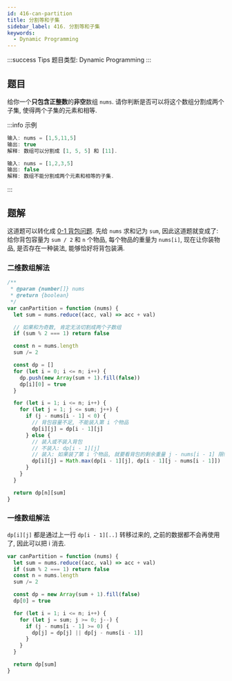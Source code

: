 ```yaml
---
id: 416-can-partition
title: 分割等和子集
sidebar_label: 416. 分割等和子集
keywords:
  - Dynamic Programming
---
```


:::success Tips
题目类型: Dynamic Programming
:::

## 题目

给你一个**只包含正整数**的**非空**数组 `nums`. 请你判断是否可以将这个数组分割成两个子集, 使得两个子集的元素和相等.

:::info 示例

```ts
输入: nums = [1,5,11,5]
输出: true
解释: 数组可以分割成 [1, 5, 5] 和 [11].
```

```ts
输入: nums = [1,2,3,5]
输出: false
解释: 数组不能分割成两个元素和相等的子集.
```

:::

## 题解

这道题可以转化成 [0-1 背包问题](/algorithm-design/dynamic-programming/pack#0-1-背包). 先给 `nums` 求和记为 `sum`, 因此这道题就变成了: 给你背包容量为 `sum / 2` 和 `n` 个物品, 每个物品的重量为 `nums[i]`, 现在让你装物品, 是否存在一种装法, 能够恰好将背包装满.

### 二维数组解法

```ts
/**
 * @param {number[]} nums
 * @return {boolean}
 */
var canPartition = function (nums) {
  let sum = nums.reduce((acc, val) => acc + val)

  // 如果和为奇数, 肯定无法切割成两个子数组
  if (sum % 2 === 1) return false

  const n = nums.length
  sum /= 2

  const dp = []
  for (let i = 0; i <= n; i++) {
    dp.push(new Array(sum + 1).fill(false))
    dp[i][0] = true
  }

  for (let i = 1; i <= n; i++) {
    for (let j = 1; j <= sum; j++) {
      if (j - nums[i - 1] < 0) {
        // 背包容量不足, 不能装入第 i 个物品
        dp[i][j] = dp[i - 1][j]
      } else {
        // 装入或不装入背包
        // 不装入: dp[i - 1][j]
        // 装入: 如果装了第 i 个物品, 就要看背包的剩余重量 j - nums[i - 1] 限制下是否能够被恰好装满
        dp[i][j] = Math.max(dp[i - 1][j], dp[i - 1][j - nums[i - 1]])
      }
    }
  }

  return dp[n][sum]
}
```

### 一维数组解法

`dp[i][j]` 都是通过上一行 `dp[i - 1][..]` 转移过来的, 之前的数据都不会再使用了, 因此可以把 i 消去.

```ts
var canPartition = function (nums) {
  let sum = nums.reduce((acc, val) => acc + val)
  if (sum % 2 === 1) return false
  const n = nums.length
  sum /= 2

  const dp = new Array(sum + 1).fill(false)
  dp[0] = true

  for (let i = 1; i <= n; i++) {
    for (let j = sum; j >= 0; j--) {
      if (j - nums[i - 1] >= 0) {
        dp[j] = dp[j] || dp[j - nums[i - 1]]
      }
    }
  }

  return dp[sum]
}
```
